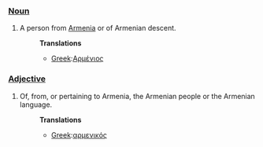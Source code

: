 ===[[Noun]]===
#A person from [[Armenia]] or of Armenian descent.
#:'''Translations''' 
#:*[[Greek]]:[[Αρμένιος]]

===[[Adjective]]===
#Of, from, or pertaining to Armenia, the Armenian people or the Armenian language.
#:'''Translations'''
#:*[[Greek]]:[[αρμενικός]]
